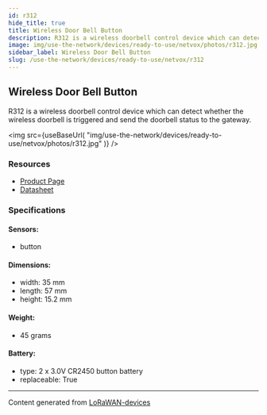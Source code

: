 ```yaml
---
id: r312
hide_title: true
title: Wireless Door Bell Button
description: R312 is a wireless doorbell control device which can detect whether the wireless doorbell is triggered and send the doorbell status to the gateway.
image: img/use-the-network/devices/ready-to-use/netvox/photos/r312.jpg
sidebar_label: Wireless Door Bell Button
slug: /use-the-network/devices/ready-to-use/netvox/r312
---
```



## Wireless Door Bell Button

R312 is a wireless doorbell control device which can detect whether the wireless doorbell is triggered and send the doorbell status to the gateway.

<img
src={useBaseUrl(
"img/use-the-network/devices/ready-to-use/netvox/photos/r312.jpg"
)}
/>

### Resources

- [Product Page](http://www.netvox.com.tw/product.asp?pro=R312)
- [Datasheet](http://www.netvox.com.tw/um/R312/R312datasheet.pdf)

### Specifications

#### Sensors:
- button
#### Dimensions:
- width: 35 mm
- length: 57 mm
- height: 15.2 mm
#### Weight: 
- 45 grams
#### Battery: 
- type: 2 x 3.0V CR2450 button battery
- replaceable: True



---
Content generated from [LoRaWAN-devices](https://github.com/TheThingsNetwork/lorawan-devices)